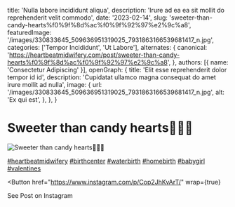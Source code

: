   title: 'Nulla labore incididunt aliqua',
  description: 'Irure ad ea ea sit mollit do reprehenderit velit commodo',
  date: '2023-02-14',
  slug: 'sweeter-than-candy-hearts%f0%9f%8d%ac%f0%9f%92%97%e2%9c%a8',
  featuredImage: '/images/330833645_509636951319025_7931863166539681417_n.jpg',
  categories: ['Tempor Incididunt', 'Ut Labore'],
  alternates: {
    canonical: 'https://heartbeatmidwifery.com/post/sweeter-than-candy-hearts%f0%9f%8d%ac%f0%9f%92%97%e2%9c%a8',
  },
  authors: [{ name: 'Consectetur Adipiscing' }],
  openGraph: {
    title: 'Elit esse reprehenderit dolor tempor id id',
    description: 'Cupidatat ullamco magna consequat do amet irure mollit ad nulla',
    image: {
      url: '/images/330833645_509636951319025_7931863166539681417_n.jpg',
      alt: 'Ex qui est',
    },
  },
}


# Sweeter than candy hearts🍬💗✨

<Image
  src="/images/330833645_509636951319025_7931863166539681417_n.jpg"
  size="large"
  wrap={true}
  alt="Sweeter than candy hearts🍬💗✨"
/>

[#heartbeatmidwifery](https://www.instagram.com/explore/tags/heartbeatmidwifery/) [#birthcenter](https://www.instagram.com/explore/tags/birthcenter/) [#waterbirth](https://www.instagram.com/explore/tags/waterbirth/) [#homebirth](https://www.instagram.com/explore/tags/homebirth/) [#babygirl](https://www.instagram.com/explore/tags/babygirl/) [#valentines](https://www.instagram.com/explore/tags/valentines/)

<Button
  href="https://www.instagram.com/p/Cop2JhKvArT/"
  wrap={true}
>
  See Post on Instagram
</Button>
